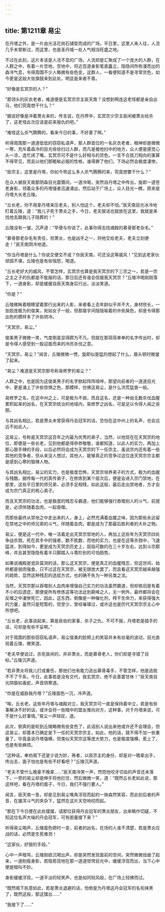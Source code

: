```yaml
---
---
---
```

title: 第1211章 易尘
---



在丹塔之外，是一片由光洁花岗石铺垫而成的广场，平日里，这里人来人往，人流几乎未曾断过，而这里，也是圣丹城一处人气相当旺盛之地。

不过在此刻，这片本该是人流不息的广场，人流却是汇聚成了一个庞大的人群，在人群之中，有着一片空地，空地中，将近百道身影笔直矗立，隐隐间所弥漫而出的森冷气息，令得周围不少人略微有些色变，这群人，一看便知道不是寻常货色，如今更是这般大张旗鼓来到此处，明显是来者不善。

“好像是玄冥宗的人？”

“那领头的灰衣老者，难道便是玄冥宗宗主辰天南？没想到啊连这老怪都是亲自出马，他们究竟想干什么？”

“据说好像是冲着萧炎来的，传言说，在丹界中，玄冥宗少宗主辰闲被萧炎给杀了，这老怪此次应该是前来报仇的吧。”

“难怪这么杀气腾腾的，看来今日的事，不好善了啊。”

听得周围那一道道低低的窃窃私语声，那人群首位的一名灰衣老者，眼神却是微微一寒，充斥着森冷的目光徐徐扫过人群，而凡是被他扫中的地方，众人便是感觉心头一凉，连忙闭了嘴，玄冥宗可不是什么好相与的货色，一言不合拔刀相向的事算不得罕见，而且以他们那睚眦必报的性格，谁得罪了他们，下场必然会极度凄惨。

“辰宗主，这里是丹塔，你如今带这么多人杀气腾腾的来，究竟想要干什么？”

在众人被辰天南那阴森目光震慑间，一道冷喝，突然自丹塔之中传出，旋即一道苍老身影，领着众多的丹塔强者迅速涌出，然后站于广场上，众人目光一瞧，原来是丹塔大长老丘陵。

“丘长老，你不用拿丹塔来压老夫，别人怕这个，老夫却不怕。”辰天南目光冰冷地盯着丘陵，道：“我儿子死于萧炎之手，今日，老夫狠话也就放在这里，我就是来找他去跟我儿子陪葬的！”

丘陵没有一皱，沉声道：“早便与你说了，此事你得去找魂殿的慕骨那老杂毛。”

“慕骨那老杂毛有责任，但萧炎，也是凶手之一，将他交给老夫，老夫立刻便走！”辰天南阴冷地道。

“你当丹塔是什么？你说交便交不成？你辰天南，可还没这等威风！”见到这老家伙顽固不堪，丘陵也是有些恼怒，喝道。

“丘长老好大的威风，不管怎样，玄冥宗也算是我天冥宗的下三宗之一，若是一宗之主之子的仇都是不能报的话，那日后还有谁会信服我天冥宗？”丘陵冷喝刚刚落下，一道身影，却是缓缓自辰天南身后行出，淡淡笑道。

“你是？”

丘陵微眯着眼睛望着那行出来的人影，来者看上去年龄似乎并不大，身材欣长，一张脸庞极为的俊美，宛如女子一般，但那眉宇间隐隐喻着的许些戾色，却是令得那出色的模样多了许些阴冷。

“天冥宗，易尘。”

俊美男子微微一笑，气度倒是显得颇为不凡，但就在那简简单单的名字传出时，却是令得人感受到一股迎面而来的冷厉杀伐之意。

“天冥宗，易尘？”闻言，丘陵微微一愣，旋即似是猛的想起了什么，眉头顿时微皱了起来。

“易尘？难道是天冥宗那号称易修罗的易尘？”

人群之中，也是因为这俊美男子的名字掀起阵阵喧哗，那望向前者的一道道目光中，更是涌上了许些惊惧之色，那模样，仿佛这易尘，是什么洪荒猛兽一般。

易修罗之名，在这中州之上，可是极为不弱，而且这名，还是一种由无数杀伐血腥累积起来的凶名，在天冥宗统治的地域内，易修罗之凶名，可是足以令得人闻之丧胆。

与其凶名相比，若是萧炎未曾获得丹会冠军的话，恐怕在这中州上的名声，也会远远不如此人。

这易尘，号称是天冥宗这百年之内最为优秀的弟子，当然，以他现在在天冥宗的地位，即便是一些长老，见到他都是得恭恭敬敬，谁都知道，以此人的实力，再加上那心狠手辣的手段，以后必然将会成为天冥宗的下一任宗主，虽说宗内还有着一些其他的竞争者，但从来没人想过，其他人，能够真正的竞争过这位连天冥宗宗主都是感到心寒的狠辣人物。

与其凶名相比，易尘的实力，也是极度恐怖，天冥宗培养弟子的方式，极为的血腥与残酷，据传每一代的真传弟子，在修炼到某个层次后，便是会进入宗门禁地，在那里，这些平日里的师兄弟，必须手足相残，如此这般，最后走出禁地者，方才会成为宗门真正的核心弟子。

而且天冥宗的功法，也是极度的残忍与霸道，他们能够强行吞噬别人的斗气，前提是，必须伴随着血肉，一起吞噬。

而那些最终从禁地之中走出来的人，身上，必然充满着血腥之味，因为那些永远留在禁地之中的师兄弟的斗气，伴随着血肉，都是成为了那最后胜利者的大补之物。

易尘，便是这一代中，唯一活着走出天冥宗禁地的人，再加上这些年为天冥宗四处争战杀戮，死在其手中的强者，数不胜数，而他的实力，也是在这等杀戮中，飞速猛进，到得如今，更是成为天冥宗历史上，屈指可数的在三十岁左右，达到斗宗巅峰，并且甚至隐隐有着半只脚踏入斗尊阶别的可怕趋势。

如果说魂殿是诡异莫测的话，那么这天冥宗，便是真正的血腥残忍，但这世间，始终都是弱肉强食，只不过这在天冥宗，被无限放大罢了，而且看这天冥宗越来越强的趋势，显然这种残忍的选拔方式，也的确不失为一种另类之法。

当然，天冥宗那以吞噬别人血肉来增强自己实力的功法虽然霸道，但却依旧是有着不小的后遗症，那便是所有修炼这等功法达到巅峰之人，无一例外，最终都将会在反噬之中凄惨死亡，因此，这东西，倒像是一种催化剂，榨干生命力，来获得强大的力量，虽然只是短暂的，但至少，曾经璀璨过，或许这也是历代天冥宗宗主心中所想吧。

“丘长老，此事说起来，算是辰伯的家事，杀子之仇，不可不报，丹塔若是插手的话，可却是有些不妥啊。”

对于周围的那些窃窃私语声，易尘俊美的脸颊上的笑容并未有丝毫的波动，目光直视着丘陵，微笑道。

“老夫早便说过，杀死辰闲的，并非萧炎，而是慕骨老人，你们却是寻错了目标。”丘陵沉声道。

“若非萧炎将我儿打成重伤，那他们也有能力逃出慕骨毒手，不管怎样，他是逃脱不不了干系，今日，此事若是没有交代，我玄冥宗，绝不会善罢甘休！”辰天南目光阴狠如毒蛇，声音阴寒道。

“你是在威胁我丹塔？”丘陵面色一沉，冷声道。

“唉，丘长老，这些年丹塔与魂殿对立，我天冥宗可一直是保持着中立，若是有些事解决不好的话，或许会将一些暗中的盟友推向对方，这种事，对于丹塔来说，可不是什么好事情。”易尘一声轻叹，道。

此次，倒真的是轮到丘陵略微有些变色了，此话别人说出来他或许还不会理会，但这易尘，却基本已确定是下一任的天冥宗宗主，如此，他的话，就不得不加一些重量了，毕竟虽说丹塔强横，但类似天冥宗这等庞大势力，也是极度强横，惹上了，也是有些麻烦。

“这种话，奉劝阁下还是少说为妙，再者，以辰宗主的身份，却是对一晚辈出手，传出去，面子怕也是有些不好看吧？”丘陵沉声道。

“老夫不管什么晚辈不晚辈……”辰天南冷笑一声，然而他咬牙切齿的声音还未落下，一旁的易尘却是伸手将他拦住，然后微微一笑，道：“既然丘长老如此说，那这样吧，看在丹塔的面子，今日，我们不强行要人。”

闻言，辰天南一急，却是见到易尘嘴角浮现而起的一抹森然笑容，而此刻后者的声音，在雄浑斗气的夹杂下，猛然在这片天空响彻而起。

“那在下今日便在此处摆擂，请那位获得丹会冠军的萧炎朋友，出来略作切磋，不知这位名声大噪的丹会冠军，可有胆量接下来？”

听得易尘喝声，丘陵面色顿时一变，前者的凶名，在场的人谁不清楚，若是萧炎应战的话，必然是生死难测！

“这家伙，好狠的手段。”

心中一声暗骂，丘陵刚欲沉喝出声，却是突然发现面前的空间，突然微微扭曲了起来，一道削瘦身影，若隐若现地在那一道道惊愕目光中，缓缓浮现而出，当下心中便是暗叫不妙。

身影缓缓浮现，一道平淡的轻笑声，也是如同轻风般，在广场上轻拂而过。

“既然阁下执意如此，若是萧炎退避的话，怕倒是为丹塔这丹会冠军的名衔抹黑了，既然这般，那这擂台……”

“我接下了……”